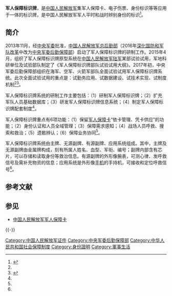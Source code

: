 {{Distinguish|军人身份确认牌}}
{{Globalize/Mainland China}} 
'''军人保障标识牌'''，是[[中国人民解放军|中国人民解放军]]集军人保障卡、电子伤票、身份标识等等应用于一体的标识牌，是中国人民解放军军人平时和战时辨别身份的标识<ref name=pp>{{Cite web |url = http://www.thepaper.cn/newsDetail_forward_1623147 |title = 中国军人标识牌试用：集保障卡、电子伤票、身份标识等一体 |author =  |date = 2017-02-21 |publisher = 澎湃新闻 |language =  |accessdate =  |quote =  |archive-date = 2017-10-20 |archive-url = https://web.archive.org/web/20171020182531/http://www.thepaper.cn/newsDetail_forward_1623147 |dead-url = no }}</ref>。

==简介==
2013年11月，经[[中央军事委员会|中央军委]]批准，[[中国人民解放军总后勤部|中国人民解放军总后勤部]]（2016年[[深化国防和军队改革|深化国防和军队改革]]中改为[[中央军委后勤保障部|中央军委后勤保障部]]）启动了军人保障标识牌的研制工作。2015年4月，组织了军人保障标识牌原型系统在[[中国人民解放军陆军|中国人民解放军陆军]]某部试验试用，军地科研单位及试验部队制定了《军人保障标识牌部队试验试用大纲》。2017年初，中央军委后勤保障部组织在海军、空军、火箭军部队全面试验试用军人保障标识牌系统。此次全面试验试用的重点是：试勤务应用、试数据建设、试技术实现、试制度机制<ref name=pp/><ref>{{Cite web |url = http://www.mod.gov.cn/photos/2017-02/21/content_4773117_2.htm |title = “战场版”军人保障卡：我军军人保障标识牌全面试验试用 |author =  |date = 2017-02-21 |publisher = 中华人民共和国国防部 |language =  |accessdate =  |quote =  |archive-date = 2017-02-22 |archive-url = https://web.archive.org/web/20170222114106/http://www.mod.gov.cn/photos/2017-02/21/content_4773117_2.htm |dead-url = no }}</ref>。

军人保障标识牌系统的研制工作主要包括：（1）研制军人保障标识牌；（2）扩充军队人员基础数据库；（3）研发军人保障标识牌信息系统；（4）制定军人保障标识牌配套制度<ref name=pp/>。

军人保障标识牌重点有6项功能：（1）保留[[中国人民解放军军人保障卡|军人保障卡]]“依卡管理、凭卡供应”的功能；（2）身份认证和人员全域管理；（3）保障需求感知；（4）战场人员呼救、搜索和救治；（5）遗骸辨认；（6）保障业务协同<ref name=pp/>。

军人保障标识牌系统由主牌、无源副牌、有源副牌、应用系统组成。其中，主牌及无源副牌由金属牌构成，刻有所属人姓名、血型、军衔、编号；副牌内部含有芯片，可以存储和读取身份等救治信息。有源副牌的外形像腕表，可测心律、发呼救信号及需补充物资的信息；应用系统是外形像[[手机|手机]]的手持机，可接收和定位呼救信号<ref name=pp/>。

==参考文献==
{{reflist}}

==参见==
*[[中国人民解放军军人保障卡|中国人民解放军军人保障卡]]

{{-}}
{{中华人民共和国内地婚姻家庭相关证件}}

[[Category:中国人民解放军证件|Category:中国人民解放军证件]]
[[Category:中央军委后勤保障部|Category:中央军委后勤保障部]]
[[Category:中华人民共和国社会保障制度|Category:中华人民共和国社会保障制度]]
[[Category:身份證明|Category:身份證明]]
[[Category:軍事生活|Category:軍事生活]]